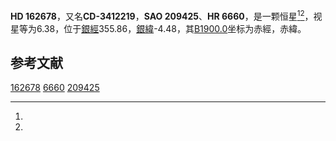 {{Starbox begin
| name = HD 162678
}}
{{Starbox observe
| epoch = [[J2000.0|J2000.0]]
| constell = {{星座名待查}}<ref name=SIMBAD>{{cite web
 | url=http://simbad.u-strasbg.fr/simbad/sim-id?Ident=HR+6660
 | title =Pulsating variable Star
 | publisher=Centre de Données astronomiques de Strasbourg
 | work=SIMBAD
 | accessdate=2012-07-13}}</ref><ref name=DATA>{{cite web
 | url=http://vizier.u-strasbg.fr/viz-bin/VizieR-5?-out.add=.&-source=5050&-corr=PK=HR&-out.max=9999&HR=6660
 | title=VizieR Detailed Page
 | accessdate=2012-07-13
 | archive-date=2016-03-05
 | archive-url=https://web.archive.org/web/20160305033742/http://vizier.u-strasbg.fr/viz-bin/VizieR-5?-out.add=.&-source=5050&-corr=PK=HR&-out.max=9999&HR=6660
 | dead-url=no
 }}</ref>
| 星官 = 
| ra = {{RA|17|53|45.5}}<ref name=SIMBAD /><ref name=DATA />
| dec = {{DEC|-34|47|9}}<ref name=SIMBAD /><ref name=DATA />
| appmag_v = 6.38<ref name=SIMBAD /><ref name=DATA />
}}
{{Starbox character
| class = B9V<ref name=SIMBAD /><ref name=DATA />
| b-v = 0<ref name=SIMBAD /><ref name=DATA />
| u-b = -0.06<ref name=SIMBAD /><ref name=DATA />
| r-i = <ref name=SIMBAD /><ref name=DATA />
| variable = 
}}
{{Starbox astrometry
| radial_v = -0.06
| prop_mo_ra = -15
| parallax = 
| p_error = 
}}
{{Starbox catalog
| names =CD-3412219，[[SAO星表|SAO]] 209425，[[HD星表|HD]] 162678，[[HR星表|HR]] 6660}}
{{Starbox reference |Simbad=HR+6660}}
{{Starbox end}}

'''HD 162678'''，又名'''CD-3412219'''，'''SAO 209425'''、'''HR 6660'''，是一颗恒星<ref name=SIMBAD /><ref name=DATA />，视星等为6.38，位于[[銀道座標系|銀經]]355.86，[[銀道座標系|銀緯]]-4.48，其[[B1900.0|B1900.0]]坐标为赤經{{RA|17|47|5.3}}，赤緯{{DEC|-34|-4.48|45}}。

== 参考文献 ==
{{reflist}}

{{star-stub}}

[[Category:HD和HDE天體|162678]]
[[Category:HR天體|6660]]
[[Category:SAO天體|209425]]